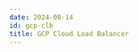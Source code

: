 ```yaml
---
date: 2024-08-14
id: gcp-clb
title: GCP Cloud Load Balancer
---
```


<DocCardContainer>

<DocCard
    title="📄️ Logging"
    description="This documentation provides a detailed walkthrough on how to set up a Pub/Sub to collect Cloud Load Balancer (CLB) logs and forward them to SigNoz."
    href="/docs/gcp-monitoring/gcp-clb/logging/"
/>

</DocCardContainer>
